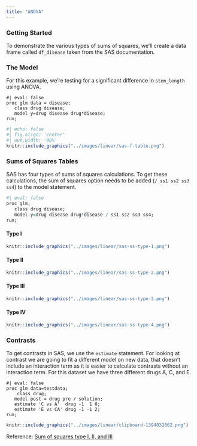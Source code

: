 ```yaml
---
title: "ANOVA"
---
```


### **Getting Started**

To demonstrate the various types of sums of squares, we'll create a data frame called `df_disease` taken from the SAS documentation.

### The Model {.unnumbered}

For this example, we're testing for a significant difference in `stem_length` using ANOVA.

```SAS
#| eval: false
proc glm data = disease;
   class drug disease;
   model y=drug disease drug*disease;
run;
```

```r
#| echo: false 
#| fig.align: 'center'
#| out.width: '90%'
knitr::include_graphics("../images/linear/sas-f-table.png")
```

### Sums of Squares Tables {.unnumbered}

SAS has four types of sums of squares calculations. To get these calculations, the sum of squares option needs to be added (`/ ss1 ss2 ss3 ss4`) to the model statement.

```r
#| eval: false
proc glm;
   class drug disease;
   model y=drug disease drug*disease / ss1 ss2 ss3 ss4;
run;
```

#### Type I

```r
knitr::include_graphics("../images/linear/sas-ss-type-1.png")
```

#### Type II {.unnumbered}

```r
knitr::include_graphics("../images/linear/sas-ss-type-2.png")
```

#### Type III {.unnumbered}

```r
knitr::include_graphics("../images/linear/sas-ss-type-3.png")
```

#### Type IV {.unnumbered}

```r
knitr::include_graphics("../images/linear/sas-ss-type-4.png")
```

### Contrasts {.unnumbered}

To get contrasts in SAS, we use the `estimate` statement. For looking at contrast we are going to fit a different model on new data, that doesn't include an interaction term as it is easier to calculate contrasts without an interaction term. For this dataset we have three different drugs A, C, and E.

```SAS
#| eval: false
proc glm data=testdata;
    class drug;
   model post = drug pre / solution;
   estimate 'C vs A'  drug -1  1 0;
   estimate 'E vs CA' drug -1 -1 2;
run;
```

```r
knitr::include_graphics("../images/linear/clipboard-1394032862.png")
```

Reference: [Sum of squares type I, II, and III](http://dwoll.de/rexrepos/posts/anovaSStypes.html)
